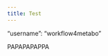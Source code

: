 ---
title: Test
---

```{=html}

<html>
<head>
    <meta name="twitter:card" content="summary">
    <meta name="twitter:site" content="@workflow4metabo">
    <meta name="twitter:creator" content="@yourTwitterHandle">
    <meta name="twitter:title" content="Latest Tweets from @workflow4metabo">
    <meta name="twitter:description" content="Check out the latest tweets from @workflow4metabo">
</head>
<body>
    <!-- Place where you want to display the tweets -->
    <div id="twitter-feed"></div>

    <!-- JavaScript to fetch and embed tweets -->
    <script async src="https://platform.twitter.com/widgets.js" charset="utf-8"></script>
    <script>
        // Use Twitter API to fetch tweets and embed them in the 'twitter-feed' div
        // You may need to replace 'YOUR_API_KEY', 'YOUR_API_SECRET_KEY', etc., with your actual API credentials
        // Also, replace 'workflow4metabo' with the actual Twitter handle
        fetch('https://api.twitter.com/2/tweets?screen_name=workflow4metabo&count=5', {
            headers: {
                Authorization: 'Bearer YOUR_ACCESS_TOKEN'
            }
        })
        .then(response => response.json())
        .then(data => {
            // Embed tweets in the 'twitter-feed' div
            data.forEach(tweet => {
                const tweetElement = document.createElement('div');
                tweetElement.innerHTML = `<blockquote class="twitter-tweet" data-id="${tweet.id_str}"></blockquote>`;
                document.getElementById('twitter-feed').appendChild(tweetElement);
            });

            // Refresh the Twitter widgets.js library to render embedded tweets
            twttr.widgets.load();
        })
        .catch(error => console.error('Error fetching tweets:', error));
    </script>
</body>
</html>
```

::: {twitter}
 "username": "workflow4metabo"
:::
PAPAPAPAPPA